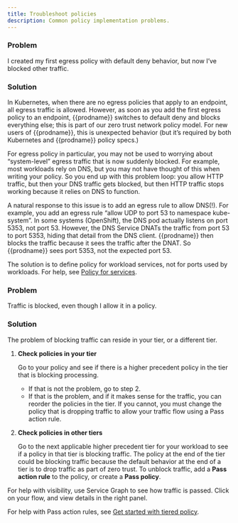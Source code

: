 ```yaml
---
title: Troubleshoot policies
description: Common policy implementation problems.
---
```


### Problem

I created ​​my first egress policy with default deny behavior, but now I’ve blocked other traffic.

### Solution

In Kubernetes, when there are no egress policies that apply to an endpoint, all egress traffic is allowed. However, as soon as you add the first egress policy to an endpoint, {{prodname}} switches to default deny and blocks everything else; this is part of our zero trust network policy model. For new users of {{prodname}}, this is unexpected behavior (but it’s required by both Kubernetes and {{prodname}} policy specs.)

For egress policy in particular, you may not be used to worrying about “system-level” egress traffic that is now suddenly blocked. For example, most workloads rely on DNS, but you may not have thought of this when writing your policy. So you end up with this problem loop: you allow HTTP traffic, but then your DNS traffic gets blocked, but then HTTP traffic stops working because it relies on DNS to function.

A natural response to this issue is to add an egress rule to allow DNS(!). For example, you add an egress rule “allow UDP to port 53 to namespace kube-system”. In some systems (OpenShift), the DNS pod actually listens on port 5353, not port 53. However, the DNS Service DNATs the traffic from port 53 to port 5353, hiding that detail from the DNS client. {{prodname}} then blocks the traffic because it sees the traffic after the DNAT. So {{prodname}} sees port 5353, not the expected port 53.

The solution is to define policy for workload services, not for ports used by workloads. For help, see [Policy for services](beginners/services/index.mdx).

### Problem

Traffic is blocked, even though I allow it in a policy.

### Solution

The problem of blocking traffic can reside in your tier, or a different tier.

1. **Check policies in your tier**

   Go to your policy and see if there is a higher precedent policy in the tier that is blocking processing.

   - If that is not the problem, go to step 2.
   - If that is the problem, and if it makes sense for the traffic, you can reorder the policies in the tier. If you cannot, you must change the policy that is dropping traffic to allow your traffic flow using a Pass action rule.

2. **Check policies in other tiers**

   Go to the next applicable higher precedent tier for your workload to see if a policy in that tier is blocking traffic. The policy at the end of the tier could be blocking traffic because the default behavior at the end of a tier is to drop traffic as part of zero trust. To unblock traffic, add a **Pass action rule** to the policy, or create a **Pass policy**.

For help with visibility, use Service Graph to see how traffic is passed. Click on your flow, and view details in the right panel.

For help with Pass action rules, see [Get started with tiered policy](/security/policy-tiers/tiered-policy/).
